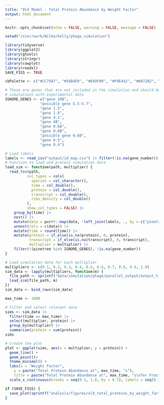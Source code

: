 ```yaml
---
title: "Old Model - Total Protein Abundance by Weight Factor"
output: html_document
---
```


```r
knitr::opts_chunk$set(echo = FALSE, warning = FALSE, message = FALSE)

setwd("/stor/work/Wilke/kelly/phage_simulation")

library(tidyverse)
library(ggplot2)
library(gtools)
library(stringr)
library(cowplot)
library(readxl)
SAVE_FIGS <- TRUE

cbPalette <- c("#CC79A7", "#56B4E9", "#E69F00", "#F0E442", "#0072B2", "#D55E00", "#009E73", "#999999")

# These are genes that are not included in the simulation and should be removed before comparing
# simulations with experimental data
IGNORE_GENES <- c("gene 10B",
                "possible gene 5.5-5.7",
                "gene 1.5",
                "gene 1.6",
                "gene 4.1",
                "gene 4B",
                "gene 0.6A",
                "gene 0.6B",
                "possible gene 0.6B",
                "gene 0.5",
                "gene 0.4")
```

```r
# Load labels
labels <- read_csv("output/id_map.csv") |> filter(!is.na(gene_number))
# Function to load and process simulation data
load_sim <- function(path, multiplier) {
  read_tsv(path,
          col_types = cols(
            species = col_character(),
            time = col_double(),
            protein = col_double(),
            transcript = col_double(),
            ribo_density = col_double()
          ),
          show_col_types = FALSE) |> 
    group_by(time) |> 
    nest() |>
    mutate(data = purrr::map(data, ~left_join(labels, ., by = c("pinetree" = "species")))) |>
    unnest(cols = c(data)) |>
    mutate(time = round(time)) |>
    mutate(protein = if_else(is.na(protein), 0, protein),
           transcript = if_else(is.na(transcript), 0, transcript),
           multiplier = multiplier) |>
    filter(!(pinetree %in% IGNORE_GENES), !is.na(gene_number))
}
```

```r
# Load simulation data for each multiplier
multipliers <- c(0.1, 0.2, 0.3, 0.4, 0.5, 0.6, 0.7, 0.8, 0.9, 1.0)
sim_data <- lapply(multipliers, function(m) {
  file_path <- sprintf("data/simulation/phage/parallel_output/output_%.1f.tsv", m)
  load_sim(file_path, m)
})
sim_data <- bind_rows(sim_data)

max_time <- 1000

# Filter and select relevant data
sims <- sim_data |>
  filter(time == max_time) |>
  select(multiplier, protein) |>
  group_by(multiplier) |>
  summarize(protein = sum(protein))
sims

# Create the plot
plot <- ggplot(sims, aes(x = multiplier, y = protein)) +
  geom_line() +
  geom_point()+
  theme_minimal() +
  labs(x = "Weight Factor", 
    y = paste("Total Protein Abundance at", max_time, "s"), 
    title = paste("Total Protein Abundance at", max_time, "s\nfor Fractions of Optimal Codons   [ Using the Old Model ]")) +
  scale_x_continuous(breaks = seq(0.1, 1.0, by = 0.1), labels = seq(0.1, 1.0, by = 0.1))

if (SAVE_FIGS) {
  save_plot(sprintf("analysis/figures/old_total_proteins_by_weight_factor_%ds.pdf", max_time), plot, base_width = 6, base_height = 6)
}
```